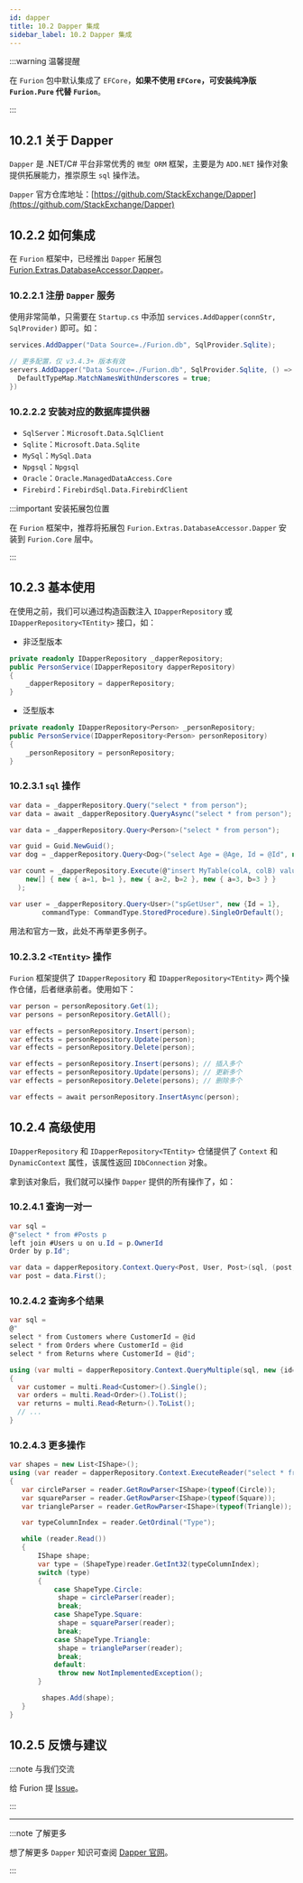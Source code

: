 ```yaml
---
id: dapper
title: 10.2 Dapper 集成
sidebar_label: 10.2 Dapper 集成
---
```


:::warning 温馨提醒

在 `Furion` 包中默认集成了 `EFCore`，**如果不使用 `EFCore`，可安装纯净版 `Furion.Pure` 代替 `Furion`**。

:::

## 10.2.1 关于 Dapper

`Dapper` 是 .NET/C# 平台非常优秀的 `微型 ORM` 框架，主要是为 `ADO.NET` 操作对象提供拓展能力，推崇原生 `sql` 操作法。

`Dapper` 官方仓库地址：[https://github.com/StackExchange/Dapper](https://github.com/StackExchange/Dapper)

## 10.2.2 如何集成

在 `Furion` 框架中，已经推出 `Dapper` 拓展包 [Furion.Extras.DatabaseAccessor.Dapper](https://www.nuget.org/packages/Furion.Extras.DatabaseAccessor.Dapper)。

### 10.2.2.1 注册 `Dapper` 服务

使用非常简单，只需要在 `Startup.cs` 中添加 `services.AddDapper(connStr, SqlProvider)` 即可。如：

```cs showLineNumbers
services.AddDapper("Data Source=./Furion.db", SqlProvider.Sqlite);

// 更多配置，仅 v3.4.3+ 版本有效
servers.AddDapper("Data Source=./Furion.db", SqlProvider.Sqlite, () => {
  DefaultTypeMap.MatchNamesWithUnderscores = true;
})
```

### 10.2.2.2 安装对应的数据库提供器

- `SqlServer`：`Microsoft.Data.SqlClient`
- `Sqlite`：`Microsoft.Data.Sqlite`
- `MySql`：`MySql.Data`
- `Npgsql`：`Npgsql`
- `Oracle`：`Oracle.ManagedDataAccess.Core`
- `Firebird`：`FirebirdSql.Data.FirebirdClient`

:::important 安装拓展包位置

在 `Furion` 框架中，推荐将拓展包 `Furion.Extras.DatabaseAccessor.Dapper` 安装到 `Furion.Core` 层中。

:::

## 10.2.3 基本使用

在使用之前，我们可以通过构造函数注入 `IDapperRepository` 或 `IDapperRepository<TEntity>` 接口，如：

- 非泛型版本

```cs showLineNumbers
private readonly IDapperRepository _dapperRepository;
public PersonService(IDapperRepository dapperRepository)
{
    _dapperRepository = dapperRepository;
}
```

- 泛型版本

```cs showLineNumbers
private readonly IDapperRepository<Person> _personRepository;
public PersonService(IDapperRepository<Person> personRepository)
{
    _personRepository = personRepository;
}
```

### 10.2.3.1 `sql` 操作

```cs showLineNumbers
var data = _dapperRepository.Query("select * from person");
var data = await _dapperRepository.QueryAsync("select * from person");

var data = _dapperRepository.Query<Person>("select * from person");

var guid = Guid.NewGuid();
var dog = _dapperRepository.Query<Dog>("select Age = @Age, Id = @Id", new { Age = (int?)null, Id = guid });
```

```cs showLineNumbers
var count = _dapperRepository.Execute(@"insert MyTable(colA, colB) values (@a, @b)",
    new[] { new { a=1, b=1 }, new { a=2, b=2 }, new { a=3, b=3 } }
  );

var user = _dapperRepository.Query<User>("spGetUser", new {Id = 1},
        commandType: CommandType.StoredProcedure).SingleOrDefault();
```

用法和官方一致，此处不再举更多例子。

### 10.2.3.2 `<TEntity>` 操作

`Furion` 框架提供了 `IDapperRepository` 和 `IDapperRepository<TEntity>` 两个操作仓储，后者继承前者。使用如下：

```cs showLineNumbers
var person = personRepository.Get(1);
var persons = personRepository.GetAll();

var effects = personRepository.Insert(person);
var effects = personRepository.Update(person);
var effects = personRepository.Delete(person);

var effects = personRepository.Insert(persons); // 插入多个
var effects = personRepository.Update(persons); // 更新多个
var effects = personRepository.Delete(persons); // 删除多个

var effects = await personRepository.InsertAsync(person);
```

## 10.2.4 高级使用

`IDapperRepository` 和 `IDapperRepository<TEntity>` 仓储提供了 `Context` 和 `DynamicContext` 属性，该属性返回 `IDbConnection` 对象。

拿到该对象后，我们就可以操作 `Dapper` 提供的所有操作了，如：

### 10.2.4.1 查询一对一

```cs showLineNumbers
var sql =
@"select * from #Posts p
left join #Users u on u.Id = p.OwnerId
Order by p.Id";

var data = dapperRepository.Context.Query<Post, User, Post>(sql, (post, user) => { post.Owner = user; return post;});
var post = data.First();
```

### 10.2.4.2 查询多个结果

```cs showLineNumbers
var sql =
@"
select * from Customers where CustomerId = @id
select * from Orders where CustomerId = @id
select * from Returns where CustomerId = @id";

using (var multi = dapperRepository.Context.QueryMultiple(sql, new {id=selectedId}))
{
  var customer = multi.Read<Customer>().Single();
  var orders = multi.Read<Order>().ToList();
  var returns = multi.Read<Return>().ToList();
  // ...
}
```

### 10.2.4.3 更多操作

```cs showLineNumbers
var shapes = new List<IShape>();
using (var reader = dapperRepository.Context.ExecuteReader("select * from Shapes"))
{
   var circleParser = reader.GetRowParser<IShape>(typeof(Circle));
   var squareParser = reader.GetRowParser<IShape>(typeof(Square));
   var triangleParser = reader.GetRowParser<IShape>(typeof(Triangle));

   var typeColumnIndex = reader.GetOrdinal("Type");

   while (reader.Read())
   {
       IShape shape;
       var type = (ShapeType)reader.GetInt32(typeColumnIndex);
       switch (type)
       {
           case ShapeType.Circle:
           	shape = circleParser(reader);
           	break;
           case ShapeType.Square:
           	shape = squareParser(reader);
           	break;
           case ShapeType.Triangle:
           	shape = triangleParser(reader);
           	break;
           default:
           	throw new NotImplementedException();
       }

     	shapes.Add(shape);
   }
}
```

## 10.2.5 反馈与建议

:::note 与我们交流

给 Furion 提 [Issue](https://gitee.com/dotnetchina/Furion/issues/new?issue)。

:::

---

:::note 了解更多

想了解更多 `Dapper` 知识可查阅 [Dapper 官网](https://github.com/StackExchange/Dapper)。

:::
